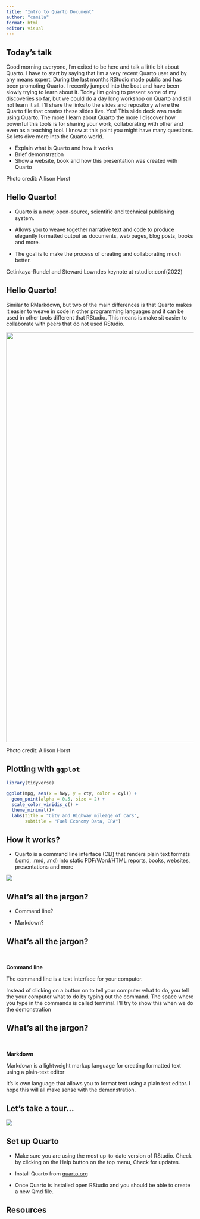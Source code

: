 ```yaml
---
title: "Intro to Quarto Document"
author: "camila"
format: html
editor: visual
---
```


## Today's talk {.title-top-light background-image="images/horst-quarto-meteor-transparent.png" aria-label="A meteor where the head of the meteor is the Quarto logo."}

::: notes
Good morning everyone, I'm exited to be here and talk a little bit about Quarto.
I have to start by saying that I'm a very recent Quarto user and by any means expert.
During the last months RStudio made public and has been promoting Quarto.
I recently jumped into the boat and have been slowly trying to learn about it.
Today I'm going to present some of my discoveries so far, but we could do a day long workshop on Quarto and still not learn it all.
I'll share the links to the slides and repository where the Quarto file that creates these slides live.
Yes!
This slide deck was made using Quarto.
The more I learn about Quarto the more I discover how powerful this tools is for sharing your work, collaborating with other and even as a teaching tool.
I know at this point you might have many questions.
So lets dive more into the Quarto world.
:::

-   Explain what is Quarto and how it works
-   Brief demonstration
-   Show a website, book and how this presentation was created with Quarto

::: footer
Photo credit: Allison Horst
:::

## Hello Quarto!

-   Quarto is a new, open-source, scientific and technical publishing system.

-   Allows you to weave together narrative text and code to produce elegantly formatted output as documents, web pages, blog posts, books and more.

-   The goal is to make the process of creating and collaborating much better.

::: footer
Cetinkaya-Rundel and Steward Lowndes keynote at rstudio::conf(2022)
:::

## Hello Quarto!

::: notes
Similar to RMarkdown, but two of the main differences is that Quarto makes it easier to weave in code in other programming languages and it can be used in other tools different that RStudio.
This means is make sit easier to collaborate with peers that do not used RStudio.
:::

![](images/horst_quarto_schematic.png){fig-align="center" width="1100px" fig-alt="A schematic representing the multi-language input (e.g. Python, R, Observable, Julia) and multi-format output (e.g. PDF, html, Word documents, and more) versatility of Quarto."}

::: footer
Photo credit: Allison Horst
:::

## Plotting with `ggplot`

```r
library(tidyverse)

ggplot(mpg, aes(x = hwy, y = cty, color = cyl)) +
  geom_point(alpha = 0.5, size = 2) +
  scale_color_viridis_c() +
  theme_minimal()+
  labs(title = "City and Highway mileage of cars",
       subtitle = "Fuel Economy Data, EPA")

```



## How it works?

-   Quarto is a command line interface (CLI) that renders plain text formats (.qmd, .rmd, .md) into static PDF/Word/HTML reports, books, websites, presentations and more

![](images/horst_qmd_render_schema.png){fig-alt="A schematic representing rendering of Quarto documents from .qmd, to knitr or jupyter, to plain text markdown, then converted by pandoc into any number of output types including html, PDF, or Word document." fig-align="center"}

## What's all the jargon?

-   Command line?

-   Markdown?

## What's all the jargon?

<br>

**Command line**

The command line is a text interface for your computer.

::: notes
Instead of clicking on a button on to tell your computer what to do, you tell the your computer what to do by typing out the command.
The space where you type in the commands is called terminal.
I'll try to show this when we do the demonstration
:::

## What's all the jargon?

<br>

**Markdown**

Markdown is a lightweight markup language for creating formatted text using a plain-text editor

::: notes
It's is own language that allows you to format text using a plain text editor.
I hope this will all make sense with the demonstration.
:::

## Let's take a tour...

![](images/horst_quarto_penguins_teach.png){fig-alt="teaching-quarto"}



## Set up Quarto

-   Make sure you are using the most up-to-date version of RStudio.
    Check by clicking on the Help button on the top menu, Check for updates.

-   Install Quarto from [quarto.org](https://quarto.org/docs/get-started/)

-   Once Quarto is installed open RStudio and you should be able to create a new Qmd file.

## Resources

